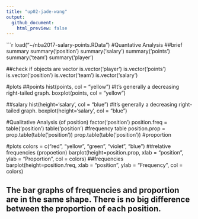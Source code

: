 ```yaml
---
title: "up02-jade-wang"
output:
  github_document:
    html_preview: false
---
```



```r
load("~/nba2017-salary-points.RData")
#Quantative Analysis
##brief summary
summary('position')
summary('salary')
summary('points')
summary('team')
summary('player')

##check if objects are vector
is.vector('player')
is.vector('points')
is.vector('position')
is.vector('team')
is.vector('salary')

#plots
##points
hist(points, col = "yellow") #It's generally a decreasing right-tailed graph.
boxplot(points, col = "yellow")

##salary
hist(height='salary', col = "blue") #It's generally a decreasing right-tailed graph.
boxplot(height='salary', col = "blue")

#Qualitative Analysis (of position)
factor('position')
position.freq = table('position')
table('position') #frequency table 
position.prop = prop.table(table('position'))
prop.table(table('position')) #proportion

#plots
colors = c("red", "yellow", "green", "violet", "blue")
##relative frequencies (propoetion)
barplot(height=position.prop, xlab = "position", ylab = "Proportion", col = colors)
##frequencies
barplot(height=position.freq, xlab = "position", ylab = "Frequency", col = colors)

## The bar graphs of frequencies and proportion are in the same shape. There is no big difference between the proportion of each position.

